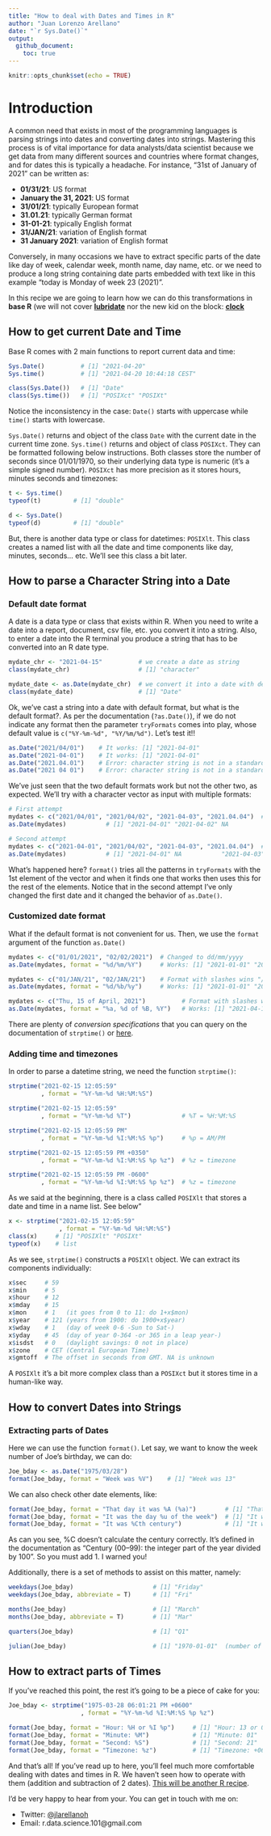```yaml
---
title: "How to deal with Dates and Times in R"
author: "Juan Lorenzo Arellano"
date: "`r Sys.Date()`"
output:
  github_document:
    toc: true
---
```


```r
knitr::opts_chunk$set(echo = TRUE)
```

# Introduction

A common need that exists in most of the programming languages is parsing strings into dates and converting dates into strings. Mastering this process is of vital importance for data analysts/data scientist because we get data from many different sources and countries where format changes, and for dates this is typically a headache. For instance, "31st of January of 2021" can be written as:

* **01/31/21**: US format
* **January the 31, 2021**: US format
* **31/01/21**: typically European format
* **31.01.21**: typically German format
* **31-01-21**: typically English format
* **31/JAN/21**: variation of English format
* **31 January 2021**: variation of English format

Conversely, in many occasions we have to extract specific parts of the date like day of week, calendar week, month name, day name, etc. or we need to produce a long string containing date parts embedded with text like in this example "today is Monday of week 23 (2021)".

In this recipe we are going to learn how we can do this transformations in **base R** (we will not cover [**lubridate**](https://lubridate.tidyverse.org/) nor the new kid on the block: [**clock**](https://clock.r-lib.org/)

## How to get current Date and Time

Base R comes with 2 main functions to report current data and time:

```r
Sys.Date()          # [1] "2021-04-20"
Sys.time()          # [1] "2021-04-20 10:44:18 CEST"

class(Sys.Date())   # [1] "Date"
class(Sys.time())   # [1] "POSIXct" "POSIXt" 
```

Notice the inconsistency in the case: `Date()` starts with uppercase while `time()` starts with lowercase.

`Sys.Date()` returns and object of the class `Date` with the current date in the current time zone. `Sys.time()` returns and object of class `POSIXct`. They can be formatted following below instructions. Both classes store the number of seconds since 01/01/1970, so their underlying data type is numeric (it's a simple signed number). `POSIXct` has more precision as it stores hours, minutes seconds and timezones:

```r
t <- Sys.time()    
typeof(t)         # [1] "double"

d <- Sys.Date()    
typeof(d)         # [1] "double"
```

But, there is another data type or class for datetimes: `POSIXlt`. This class creates a named list with all the date and time components like day, minutes, seconds... etc. We'll see this class a bit later.

## How to parse a Character String into a Date

### Default date format

A date is a data type or class that exists within R. When you need to write a date into a report, document, csv file, etc. you convert it into a string. Also, to enter a date into the R terminal you produce a string that has to be converted into an R date type.

```r
mydate_chr <- "2021-04-15"          # we create a date as string
class(mydate_chr)                   # [1] "character"

mydate_date <- as.Date(mydate_chr)  # we convert it into a date with default format yyyy-mm-dd 
class(mydate_date)                  # [1] "Date"
```

Ok, we've cast a string into a date with default format, but what is the default format?. As per the documentation (`?as.Date()`), if we do not indicate any format then the parameter `tryFormats` comes into play, whose default value is `c("%Y-%m-%d", "%Y/%m/%d")`. Let's test it!!

```r
as.Date("2021/04/01")    # It works: [1] "2021-04-01"
as.Date("2021-04-01")    # It works: [1] "2021-04-01"
as.Date("2021.04.01")    # Error: character string is not in a standard unambiguous format
as.Date("2021 04 01")    # Error: character string is not in a standard unambiguous format
```

We've just seen that the two default formats work but not the other two, as expected. We'll try with a character vector as input with multiple formats:

```r
# First attempt
mydates <- c("2021/04/01", "2021/04/02", "2021-04-03", "2021.04.04")  # Format with slashes "/" wins
as.Date(mydates)           # [1] "2021-04-01" "2021-04-02" NA           NA 

# Second attempt
mydates <- c("2021-04-01", "2021/04/02", "2021-04-03", "2021.04.04")  # Format with dashes "-" wins
as.Date(mydates)           # [1] "2021-04-01" NA           "2021-04-03" NA  

```

What's happened here? `format()` tries all the patterns in `tryFormats` with the 1st element of the vector and when it finds one that works then uses this for the rest of the elements. Notice that in the second attempt I've only changed the first date and it changed the behavior of `as.Date()`.

### Customized date format

What if the default format is not convenient for us. Then, we use the `format` argument of the function `as.Date()`

```r
mydates <- c("01/01/2021", "02/02/2021")  # Changed to dd/mm/yyyy
as.Date(mydates, format = "%d/%m/%Y")     # Works: [1] "2021-01-01" "2021-02-02"

mydates <- c("01/JAN/21", "02/JAN/21")    # Format with slashes wins "/"
as.Date(mydates, format = "%d/%b/%y")     # Works: [1] "2021-01-01" "2021-01-02"

mydates <- c("Thu, 15 of April, 2021")          # Format with slashes wins "/"
as.Date(mydates, format = "%a, %d of %B, %Y")   # Works: [1] "2021-04-15"

```

There are plenty of *conversion specifications* that you can query on the documentation of `strptime()` or [here](https://rdrr.io/r/base/strptime.html).

### Adding time and timezones

In order to parse a datetime string, we need the function `strptime()`:

```r
strptime("2021-02-15 12:05:59"
         , format = "%Y-%m-%d %H:%M:%S")

strptime("2021-02-15 12:05:59"
         , format = "%Y-%m-%d %T")              # %T = %H:%M:%S

strptime("2021-02-15 12:05:59 PM"
         , format = "%Y-%m-%d %I:%M:%S %p")     # %p = AM/PM

strptime("2021-02-15 12:05:59 PM +0350"
         , format = "%Y-%m-%d %I:%M:%S %p %z")  # %z = timezone

strptime("2021-02-15 12:05:59 PM -0600"
         , format = "%Y-%m-%d %I:%M:%S %p %z")  # %z = timezone
```

As we said at the beginning, there is a class called `POSIXlt` that stores a date and time in a name list. See below"

```r

x <- strptime("2021-02-15 12:05:59"
              , format = "%Y-%m-%d %H:%M:%S")
class(x)     # [1] "POSIXlt" "POSIXt"
typeof(x)    # list
```

As we see, `strptime()` constructs a `POSIXlt` object. We can extract its components individually:

```r
x$sec     # 59
x$min     # 5
x$hour    # 12
x$mday    # 15
x$mon     # 1   (it goes from 0 to 11: do 1+x$mon)
x$year    # 121 (years from 1900: do 1900+x$year)
x$wday    # 1   (day of week 0-6 -Sun to Sat-)
x$yday    # 45  (day of year 0-364 -or 365 in a leap year-)
x$isdst   # 0   (daylight savings: 0 not in place)
x$zone    # CET (Central European Time)
x$gmtoff  # The offset in seconds from GMT. NA is unknown

```

A `POSIXlt` it's  a bit more complex class than a `POSIXct` but it stores time in a human-like way.

## How to convert Dates into Strings

### Extracting parts of Dates

Here we can use the function `format()`. Let say, we want to know the week number of Joe's birthday, we can do:

```r
Joe_bday <- as.Date("1975/03/28")
format(Joe_bday, format = "Week was %V")    # [1] "Week was 13"
```

We can also check other date elements, like:

```r
format(Joe_bday, format = "That day it was %A (%a)")        # [1] "That day it was Friday (Fri)"
format(Joe_bday, format = "It was the day %u of the week")  # [1] "It was the day 3rd of the week 5"
format(Joe_bday, format = "It was %Cth century")            # [1] "It was 19th century (really ??)"
```

As can you see, %C doesn't calculate the century correctly. It's defined in the documentation as "Century (00–99): the integer part of the year divided by 100". So you must add 1. I warned you!

Additionally, there is a set of methods to assist on this matter, namely:

```r
weekdays(Joe_bday)                      # [1] "Friday"
weekdays(Joe_bday, abbreviate = T)      # [1] "Fri"

months(Joe_bday)                        # [1] "March"
months(Joe_bday, abbreviate = T)        # [1] "Mar"

quarters(Joe_bday)                      # [1] "Q1" 

julian(Joe_bday)                        # [1] "1970-01-01"  (number of days since 1970-01-01)

```

## How to extract parts of Times

If you've reached this point, the rest it's going to be a piece of cake for you:

```r
Joe_bday <- strptime("1975-03-28 06:01:21 PM +0600"
                    , format = "%Y-%m-%d %I:%M:%S %p %z")

format(Joe_bday, format = "Hour: %H or %I %p")     # [1] "Hour: 13 or 01 PM" 
format(Joe_bday, format = "Minute: %M")            # [1] "Minute: 01"
format(Joe_bday, format = "Second: %S")            # [1] "Second: 21"
format(Joe_bday, format = "Timezone: %z")          # [1] "Timezone: +0600"
```

And that's all! If you've read up to here, you'll feel much more comfortable dealing with dates and times in R. We haven't seen how to operate with them (addition and subtraction of 2 dates). [This will be another R recipe](How-to-add-and-subtract-Dates-and-Times-in-R.html).

I'd be very happy to hear from your. You can get in touch with me on:

* Twitter: [\@jlarellanoh](https://twitter.com/jlarellanoh)
* Email: r.data.science.101@gmail.com
